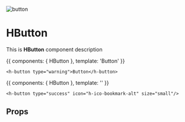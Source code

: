
![button](/public/undraw_design_components_9vy6.svg)

<Meta title='HButton' component={HButton} />

# HButton

This is **HButton** component description

<Story name='primary' height='50px'>{{
  components: { HButton },
  template: '<h-button type="warning">Button</h-button>'
}}</Story>

```
<h-button type="warning">Button</h-button>
```


<Story name='icon' height='50px'>{{
  components: { HButton },
  template: '<h-button type="success" icon="h-ico-bookmark-alt" size="small"/>'
}}</Story>

```
<h-button type="success" icon="h-ico-bookmark-alt" size="small"/>   
```



## Props

<Props of={HButton} />
